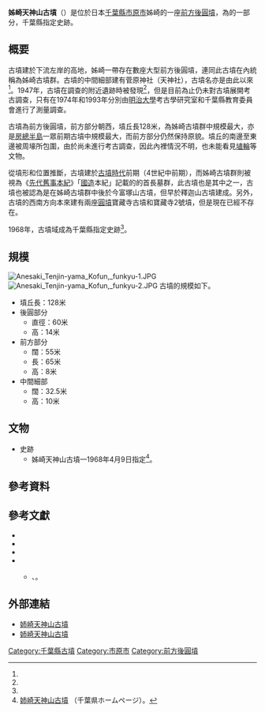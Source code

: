 {{日本古墳
|名稱     = 姊崎天神山古墳
|圖片     = [[File:Anesaki_Tenjin-yama_Kofun,_zenkei.JPG|250px]]<br>右邊是後圓部分，右邊盡頭是前方部分。
|所屬     = {{Link-ja|姊崎古墳群|姉崎古墳群}}
|所在地   = 日本[[千葉縣|千葉縣]][[市原市|市原市]]姊崎
|形狀     = [[前方後圓墳|前方後圓墳]]
|規模     = 墳丘長128米，高14米
|建造時期 = [[古墳時代|古墳時代]]前期（4世紀中前期）
|墓室形態 = 
|被葬者   = 傳{{Link-ja|上海上國造|上海上国造}}的首長
|出土文物   = 
|史跡指定 = 千葉縣指定史跡
|其他 = 
}}

'''姊崎天神山古墳'''（{{jpn|j=姉崎天神山古墳|hg=あねさきてんじんやまこふん|rm=Anesakitenjinyamakofun}}）是位於日本[[千葉縣|千葉縣]][[市原市|市原市]]姊崎的一座[[前方後圓墳|前方後圓墳]]，為{{Link-ja|姊崎古墳群|姉崎古墳群}}的一部分，千葉縣指定史跡。

== 概要 ==
古墳建於{{Link-ja|養老川|養老川}}下流左岸的高地{{Sfn|姉崎天神山古墳（続古墳）|2002年}}，姊崎一帶存在數座大型前方後圓墳，連同此古墳在內統稱為姊崎古墳群。古墳的中間細部建有菅原神社（天神社），古墳名亦是由此以來<ref name="史跡"/>。1947年，古墳在調查{{Link-ja|姊崎二子塚古墳|姉崎二子塚古墳}}的附近遺跡時被發現<ref name="史跡"/>，但是目前為止仍未對古墳展開考古調查{{Sfn|姉崎天神山古墳（続古墳）|2002年}}，只有在1974年和1993年分別由[[明治大學|明治大學]]考古學研究室和千葉縣教育委員會進行了測量調查{{Sfn|姉崎天神山古墳（続古墳）|2002年}}。

古墳為前方後圓墳，前方部分朝西{{Sfn|姉崎天神山古墳（続古墳）|2002年}}，墳丘長128米，為姊崎古墳群中規模最大，亦是[[房總半島|房總半島]]一眾前期古墳中規模最大{{Sfn|姉崎天神山古墳（続古墳）|2002年}}，而前方部分仍然保持原貌{{Sfn|姉崎天神山古墳（続古墳）|2002年}}。墳丘的南邊至東邊被周壕所包圍{{Sfn|姉崎天神山古墳（続古墳）|2002年}}，由於尚未進行考古調查，因此內裡情況不明，也未能看見[[埴輪|埴輪]]等文物。

從墳形和位置推斷，古墳建於[[古墳時代|古墳時代]]前期（4世紀中前期）{{Sfn|姉崎天神山古墳（続古墳）|2002年}}，而姊崎古墳群則被視為《[[先代舊事本紀|先代舊事本紀]]》「[[國造|國造]]本紀」記載的{{Link-ja|上海上國造|上海上国造}}的首長墓群，此古墳也是其中之一{{Sfn|千葉県の歴史 資料編 考古2|2003年|pp=682-683, 686}}，古墳也被認為是在姊崎古墳群中後於今富塚山古墳{{Sfn|姉崎天神山古墳（続古墳）|2002年}}，但早於釋迦山古墳建成{{Sfn|千葉県の歴史 資料編 考古2|2003年|pp=682-683, 686}}。另外，古墳的西南方向本來建有兩座[[圓墳|圓墳]]寶藏寺古墳和寶藏寺2號墳，但是現在已經不存在{{Sfn|姉崎天神山古墳（続古墳）|2002年}}。

1968年，古墳域成為千葉縣指定史跡<ref name="史跡"/>。

== 規模 ==
[[File:Anesaki_Tenjin-yama_Kofun,_funkyu-1.JPG|thumb]]
[[File:Anesaki_Tenjin-yama_Kofun,_funkyu-2.JPG|thumb]]
古墳的規模如下{{Sfn|千葉県の歴史 資料編 考古2|2003年|pp=682-683, 686}}。
* 墳丘長：128米
* 後圓部分
** 直徑：60米
** 高：14米
* 前方部分
** 闊：55米
** 長：65米
** 高：8米
* 中間細部
** 闊：32.5米
** 高：10米

== 文物 ==
* 史跡
** 姊崎天神山古墳—1968年4月9日指定<ref name="史跡">[https://www.pref.chiba.lg.jp/kyouiku/bunkazai/bunkazai/p411-052.html 姉崎天神山古墳] {{Wayback|url=https://www.pref.chiba.lg.jp/kyouiku/bunkazai/bunkazai/p411-052.html |date=20170110104612 }}（千葉県ホームページ）。</ref>。

== 參考資料 ==
{{reflist}}

== 參考文獻 ==
* {{Cite book|author=|year=2003|script-chapter=ja:姉崎古墳群|script-title=ja:千葉県の歴史 資料編 考古2（県史シリーズ10）|publisher=千葉県|isbn=|ref={{Harvid|千葉県の歴史 資料編 考古2|2003年}}}}
* {{Cite book|editor=|author={{Link-ja|大塚初重|大塚初重}}|year=1989|script-chapter=ja:姉崎古墳群|script-title=ja:日本古墳大辞典|publisher={{Link-ja|東京堂出版|東京堂出版}}|isbn=978-4490102604|ref={{Harvid|姉崎古墳群（古墳）|1989年}}}}
* {{Cite book|editor=|author=|year=1996|script-chapter=ja:姉崎古墳群|script-title=ja:日本歴史地名大系 12 千葉県の地名|publisher=[[平凡社|平凡社]]|isbn=4582490085|ref={{Harvid|姉崎古墳群（平凡社）|1996年}}}}
*{{Cite book|editor=|author=|year=2002|script-chapter=ja:|script-title=ja:続 日本古墳大辞典|publisher=東京堂出版|isbn=978-4490105995|ref=}}
** {{Wikicite|reference=小沢洋 「姉崎古墳群」|ref={{Harvid|姉崎古墳群（続古墳）|2002年}}}}、{{Wikicite|reference=小沢洋 「天神山古墳 > 姉崎天神山古墳」|ref={{Harvid|姉崎天神山古墳（続古墳）|2002年}}}}。

== 外部連結 ==
{{Commons category|Anesaki Tenjin-yama Kofun}}
* [https://www.pref.chiba.lg.jp/kyouiku/bunkazai/bunkazai/p411-052.html 姉崎天神山古墳]{{Wayback|url=https://www.pref.chiba.lg.jp/kyouiku/bunkazai/bunkazai/p411-052.html |date=20170110104612 }}
* [https://www.city.ichihara.chiba.jp/maibun/isekifile208.htm 姉崎天神山古墳]{{Wayback|url=https://www.city.ichihara.chiba.jp/maibun/isekifile208.htm |date=20170110104808 }}

{{DEFAULTSORT:Anesakitenjinyamakofun}}
[[Category:千葉縣古墳|Category:千葉縣古墳]]
[[Category:市原市|Category:市原市]]
[[Category:前方後圓墳|Category:前方後圓墳]]